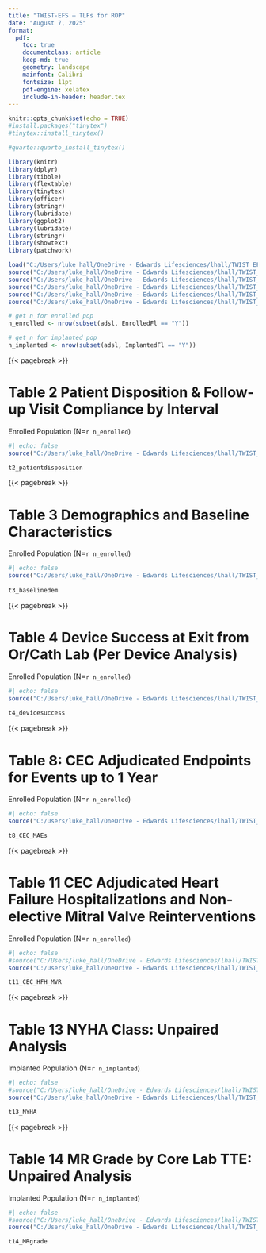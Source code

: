 ```yaml
---
title: "TWIST-EFS – TLFs for ROP"
date: "August 7, 2025"
format:
  pdf:
    toc: true
    documentclass: article
    keep-md: true
    geometry: landscape
    mainfont: Calibri
    fontsize: 11pt
    pdf-engine: xelatex
    include-in-header: header.tex
---
```



```r
knitr::opts_chunk$set(echo = TRUE) 
#install.packages("tinytex")
#tinytex::install_tinytex()

#quarto::quarto_install_tinytex()

library(knitr)
library(dplyr)
library(tibble)
library(flextable)
library(tinytex)
library(officer)
library(stringr)
library(lubridate)
library(ggplot2)
library(lubridate)
library(stringr)
library(showtext)
library(patchwork)

load("C:/Users/luke_hall/OneDrive - Edwards Lifesciences/lhall/TWIST_EFS/data_archive/data_2025JUL28.RData")
source("C:/Users/luke_hall/OneDrive - Edwards Lifesciences/lhall/TWIST_EFS_DSMB_2025NOV/programs/makedata/mk_adsl.R")
source("C:/Users/luke_hall/OneDrive - Edwards Lifesciences/lhall/TWIST_EFS_DSMB_2025NOV/programs/makedata/mk_adsv.R")
source("C:/Users/luke_hall/OneDrive - Edwards Lifesciences/lhall/TWIST_EFS_DSMB_2025NOV/programs/makedata/mk_adststat.R")
source("C:/Users/luke_hall/OneDrive - Edwards Lifesciences/lhall/TWIST_EFS_DSMB_2025NOV/programs/makedata/mk_adecho.R")
source("C:/Users/luke_hall/OneDrive - Edwards Lifesciences/lhall/TWIST_EFS_DSMB_2025NOV/programs/makedata/mk_adcec.R")

# get n for enrolled pop
n_enrolled <- nrow(subset(adsl, EnrolledFl == "Y"))

# get n for implanted pop
n_implanted <- nrow(subset(adsl, ImplantedFl == "Y"))
```
{{< pagebreak >}}

# Table 2 Patient Disposition & Follow-up Visit Compliance by Interval

Enrolled Population (N=`r n_enrolled`)

```r
#| echo: false
source("C:/Users/luke_hall/OneDrive - Edwards Lifesciences/lhall/TWIST_EFS_DSMB_2025NOV/programs/TLFs/t2_patientdisposition.R")

t2_patientdisposition
```
{{< pagebreak >}}

# Table 3 Demographics and Baseline Characteristics

Enrolled Population (N=`r n_enrolled`)

```r
#| echo: false
source("C:/Users/luke_hall/OneDrive - Edwards Lifesciences/lhall/TWIST_EFS_DSMB_2025NOV/programs/TLFs/t3_baselinedem.R")
  
t3_baselinedem
```
{{< pagebreak >}}

# Table 4 Device Success at Exit from Or/Cath Lab (Per Device Analysis)

Enrolled Population (N=`r n_enrolled`)

```r
#| echo: false
source("C:/Users/luke_hall/OneDrive - Edwards Lifesciences/lhall/TWIST_EFS_DSMB_2025NOV/programs/TLFs/t4_devicesuccess.R")
  
t4_devicesuccess
```
{{< pagebreak >}}

# Table 8: CEC Adjudicated Endpoints for Events up to 1 Year

Enrolled Population (N=`r n_enrolled`)

```r
#| echo: false
source("C:/Users/luke_hall/OneDrive - Edwards Lifesciences/lhall/TWIST_EFS_DSMB_2025NOV/programs/TLFs/t8_CEC_MAEs.R")

t8_CEC_MAEs
```
{{< pagebreak >}}

# Table 11 CEC Adjudicated Heart Failure Hospitalizations and Non-elective Mitral Valve Reinterventions

Enrolled Population (N=`r n_enrolled`)

```r
#| echo: false
#source("C:/Users/luke_hall/OneDrive - Edwards Lifesciences/lhall/TWIST_EFS_2025_11_DSMB/programs/makedata/mk_adsl.R")
source("C:/Users/luke_hall/OneDrive - Edwards Lifesciences/lhall/TWIST_EFS_DSMB_2025NOV/programs/TLFs/t11_CEC_HFH_MVR.R")

t11_CEC_HFH_MVR
```
{{< pagebreak >}}

# Table 13 NYHA Class: Unpaired Analysis

Implanted Population (N=`r n_implanted`)

```r
#| echo: false
#source("C:/Users/luke_hall/OneDrive - Edwards Lifesciences/lhall/TWIST_EFS_2025_11_DSMB/programs/makedata/mk_adsl.R")
source("C:/Users/luke_hall/OneDrive - Edwards Lifesciences/lhall/TWIST_EFS_DSMB_2025NOV/programs/TLFs/t13_NYHA.R")

t13_NYHA
```
{{< pagebreak >}}

# Table 14 MR Grade by Core Lab TTE: Unpaired Analysis

Implanted Population (N=`r n_implanted`)

```r
#| echo: false
#source("C:/Users/luke_hall/OneDrive - Edwards Lifesciences/lhall/TWIST_EFS_2025_11_DSMB/programs/makedata/mk_adsl.R")
source("C:/Users/luke_hall/OneDrive - Edwards Lifesciences/lhall/TWIST_EFS_DSMB_2025NOV/programs/TLFs/t14_MRgrade.R")

t14_MRgrade
```
